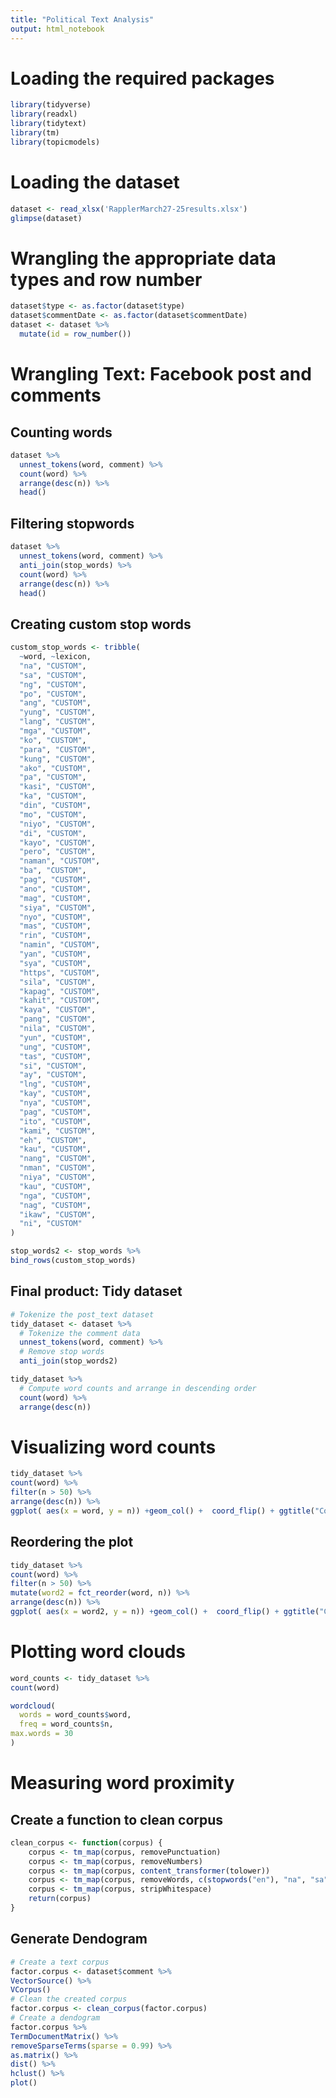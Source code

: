 ```yaml
---
title: "Political Text Analysis"
output: html_notebook
---
```


# Loading the required packages
```r
library(tidyverse)
library(readxl)
library(tidytext)
library(tm)
library(topicmodels)
```

# Loading the dataset
```r
dataset <- read_xlsx('RapplerMarch27-25results.xlsx')
glimpse(dataset)
```

# Wrangling the appropriate data types and row number
```r
dataset$type <- as.factor(dataset$type)
dataset$commentDate <- as.factor(dataset$commentDate)
dataset <- dataset %>%
  mutate(id = row_number())
```

# Wrangling Text: Facebook post and comments

## Counting words
```r
dataset %>% 
  unnest_tokens(word, comment) %>%
  count(word) %>% 
  arrange(desc(n)) %>%
  head()
```

## Filtering stopwords
```r
dataset %>% 
  unnest_tokens(word, comment) %>% 
  anti_join(stop_words) %>%
  count(word) %>% 
  arrange(desc(n)) %>%
  head()
```

## Creating custom stop words

```r
custom_stop_words <- tribble(
  ~word, ~lexicon,
  "na", "CUSTOM",
  "sa", "CUSTOM",
  "ng", "CUSTOM",
  "po", "CUSTOM",
  "ang", "CUSTOM",
  "yung", "CUSTOM",
  "lang", "CUSTOM",
  "mga", "CUSTOM",
  "ko", "CUSTOM",
  "para", "CUSTOM",
  "kung", "CUSTOM",
  "ako", "CUSTOM",
  "pa", "CUSTOM",
  "kasi", "CUSTOM",
  "ka", "CUSTOM",
  "din", "CUSTOM",
  "mo", "CUSTOM",
  "niyo", "CUSTOM",
  "di", "CUSTOM",
  "kayo", "CUSTOM",
  "pero", "CUSTOM",
  "naman", "CUSTOM",
  "ba", "CUSTOM",
  "pag", "CUSTOM",
  "ano", "CUSTOM",
  "mag", "CUSTOM",
  "siya", "CUSTOM",
  "nyo", "CUSTOM",
  "mas", "CUSTOM",
  "rin", "CUSTOM",
  "namin", "CUSTOM",
  "yan", "CUSTOM",
  "sya", "CUSTOM",
  "https", "CUSTOM",
  "sila", "CUSTOM",
  "kapag", "CUSTOM",
  "kahit", "CUSTOM",
  "kaya", "CUSTOM",
  "pang", "CUSTOM",
  "nila", "CUSTOM",
  "yun", "CUSTOM",
  "ung", "CUSTOM",
  "tas", "CUSTOM",
  "si", "CUSTOM",
  "ay", "CUSTOM",
  "lng", "CUSTOM",
  "kay", "CUSTOM",
  "nya", "CUSTOM",
  "pag", "CUSTOM",
  "ito", "CUSTOM",
  "kami", "CUSTOM",
  "eh", "CUSTOM",
  "kau", "CUSTOM",
  "nang", "CUSTOM",
  "nman", "CUSTOM",
  "niya", "CUSTOM",
  "kau", "CUSTOM",
  "nga", "CUSTOM",
  "nag", "CUSTOM",
  "ikaw", "CUSTOM",
  "ni", "CUSTOM"
)

stop_words2 <- stop_words %>%
bind_rows(custom_stop_words)
```

## Final product: Tidy dataset
```r
# Tokenize the post_text dataset
tidy_dataset <- dataset %>% 
  # Tokenize the comment data
  unnest_tokens(word, comment) %>% 
  # Remove stop words
  anti_join(stop_words2)

tidy_dataset %>% 
  # Compute word counts and arrange in descending order
  count(word) %>% 
  arrange(desc(n))
```

# Visualizing word counts
```r
tidy_dataset %>%
count(word) %>%
filter(n > 50) %>%
arrange(desc(n)) %>%
ggplot( aes(x = word, y = n)) +geom_col() +  coord_flip() + ggtitle("Comment Word Counts")
```

## Reordering the plot
```r
tidy_dataset %>%
count(word) %>%
filter(n > 50) %>%
mutate(word2 = fct_reorder(word, n)) %>%
arrange(desc(n)) %>%
ggplot( aes(x = word2, y = n)) +geom_col() +  coord_flip() + ggtitle("Comment Word Counts")
```

# Plotting word clouds
```r
word_counts <- tidy_dataset %>%
count(word)

wordcloud(
  words = word_counts$word,
  freq = word_counts$n,
max.words = 30
)
```

# Measuring word proximity

## Create a function to clean corpus
```r
clean_corpus <- function(corpus) {
    corpus <- tm_map(corpus, removePunctuation)
    corpus <- tm_map(corpus, removeNumbers)
    corpus <- tm_map(corpus, content_transformer(tolower))
    corpus <- tm_map(corpus, removeWords, c(stopwords("en"), "na", "sa", "ng", "po", "ang", "yung", "lang", "mga", "ko", "para", "kung", "ako", "pa", "kasi", "ka", "din", "mo", "niyo", "di", "kayo", "pero", "naman", "ba", "pag", "ano", "mag", "siya", "nyo", "mas", "rin", "namin", "yan", "sya", "https", "sila", "kapag", "kahit", "kaya", "pang", "nila", "yun", "ung", "tas", "si", "ay", "lng", "kay", "nya", "pag", "ito", "kami", "eh", "kau", "nang", "nman", "niya", "kau", "nga", "nag", "ikaw", "ni"))
    corpus <- tm_map(corpus, stripWhitespace)
    return(corpus)
}
```

## Generate Dendogram 
```r
# Create a text corpus
factor.corpus <- dataset$comment %>%
VectorSource() %>%
VCorpus()
# Clean the created corpus
factor.corpus <- clean_corpus(factor.corpus)
# Create a dendogram
factor.corpus %>%
TermDocumentMatrix() %>%
removeSparseTerms(sparse = 0.99) %>%
as.matrix() %>%
dist() %>%
hclust() %>%
plot()
```

